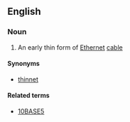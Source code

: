 ==English==
{{wikipedia}}

===Noun===
{{en-noun|?}}

# {{context|computing|lang=en}} An early thin form of [[Ethernet]] [[cable]]

====Synonyms====
* [[thinnet]]

====Related terms====
* [[10BASE5]]